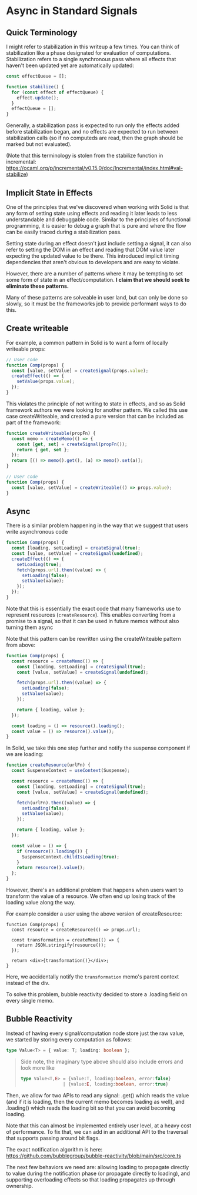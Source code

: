 # Async in Standard Signals

## Quick Terminology

I might refer to stabilization in this writeup a few times. You can think of stabilization like a phase designated for evaluation of computations. Stabilization refers to a single synchronous pass where all effects that haven't been updated yet are automatically updated:

```typescript
const effectQueue = [];

function stabilize() {
  for (const effect of effectQueue) {
    effect.update();
  }
  effectQueue = [];
}
```

Generally, a stabilization pass is expected to run only the effects added before stabilization began, and no effects are expected to run between stabilization calls (so if no computeds are read, then the graph should be marked but not evaluated).

(Note that this terminology is stolen from the stabilize function in incremental: https://ocaml.org/p/incremental/v0.15.0/doc/Incremental/index.html#val-stabilize)

## Implicit State in Effects

One of the principles that we've discovered when working with Solid is that any form of setting state using effects and reading it later leads to less understandable and debuggable code. Similar to the principles of functional programming, it is easier to debug a graph that is pure and where the flow can be easily traced during a stabilization pass.

Setting state during an effect doesn't just include setting a signal, it can also refer to setting the DOM in an effect and reading that DOM value later expecting the updated value to be there. This introduced implicit timing dependencies that aren't obvious to developers and are easy to violate.

However, there are a number of patterns where it may be tempting to set some form of state in an effect/computation. **I claim that we should seek to eliminate these patterns.**

Many of these patterns are solveable in user land, but can only be done so slowly, so it must be the frameworks job to provide performant ways to do this.

## Create writeable

For example, a common pattern in Solid is to want a form of locally writeable props:

```typescript
// User code
function Comp(props) {
  const [value, setValue] = createSignal(props.value);
  createEffect(() => {
    setValue(props.value);
  });
}
```

This violates the principle of not writing to state in effects, and so as Solid framework authors we were looking for another pattern. We called this use case createWriteable, and created a pure version that can be included as part of the framework:

```typescript
function createWriteable(propFn) {
  const memo = createMemo(() => {
    const [get, set] = createSignal(propFn());
    return { get, set };
  });
  return [() => memo().get(), (a) => memo().set(a)];
}

// User code
function Comp(props) {
  const [value, setValue] = createWriteable(() => props.value);
}
```

## Async

There is a similar problem happening in the way that we suggest that users write asynchronous code

```typescript
function Comp(props) {
  const [loading, setLoading] = createSignal(true);
  const [value, setValue] = createSignal(undefined);
  createEffect(() => {
    setLoading(true);
    fetch(props.url).then((value) => {
      setLoading(false);
      setValue(value);
    });
  });
}
```

Note that this is essentially the exact code that many frameworks use to represent resources (`createResource`). This enables converting from a promise to a signal, so that it can be used in future memos without also turning them async

Note that this pattern can be rewritten using the createWriteable pattern from above:

```typescript
function Comp(props) {
  const resource = createMemo(() => {
    const [loading, setLoading] = createSignal(true);
    const [value, setValue] = createSignal(undefined);

    fetch(props.url).then((value) => {
      setLoading(false);
      setValue(value);
    });

    return { loading, value };
  });

  const loading = () => resource().loading();
  const value = () => resource().value();
}
```

In Solid, we take this one step further and notify the suspense component if we are loading:

```typescript
function createResource(urlFn) {
  const SuspenseContext = useContext(Suspense);

  const resource = createMemo(() => {
    const [loading, setLoading] = createSignal(true);
    const [value, setValue] = createSignal(undefined);

    fetch(urlFn).then((value) => {
      setLoading(false);
      setValue(value);
    });

    return { loading, value };
  });

  const value = () => {
    if (resource().loading()) {
      SuspenseContext.childIsLoading(true);
    }
    return resource().value();
  };
}
```

However, there's an additional problem that happens when users want to transform the value of a resource. We often end up losing track of the loading value along the way.

For example consider a user using the above version of createResource:

```tsx
function Comp(props) {
  const resource = createResource(() => props.url);

  const transformation = createMemo(() => {
    return JSON.stringify(resource());
  });

  return <div>{transformation()}</div>;
}
```

Here, we accidentally notify the `transformation` memo's parent context instead of the div.

To solve this problem, bubble reactivity decided to store a .loading field on every single memo.

## Bubble Reactivity

Instead of having every signal/computation node store just the raw value, we started by storing every computation as follows:

```typescript
type Value<T> = { value: T; loading: boolean };
```

> Side note, the imaginary type above should also include errors and look more like
>
> ```typescript
> type Value<T,E> = {value:T, loading:boolean, error:false}
>                 | {value:E, loading:boolean, error:true}
> ```

Then, we allow for two APIs to read any signal: .get() which reads the value (and if it is loading, then the current memo becomes loading as well), and .loading() which reads the loading bit so that you can avoid becoming loading.

Note that this can almost be implemented entirely user level, at a heavy cost of performance. To fix that, we can add in an additional API to the traversal that supports passing around bit flags.

The exact notification algorithm is here: https://github.com/bubblegroup/bubble-reactivity/blob/main/src/core.ts

The next few behaviors we need are: allowing loading to propagate directly to value during the notification phase (or propagate directly to loading), and supporting overloading effects so that loading propagates up through ownership.
